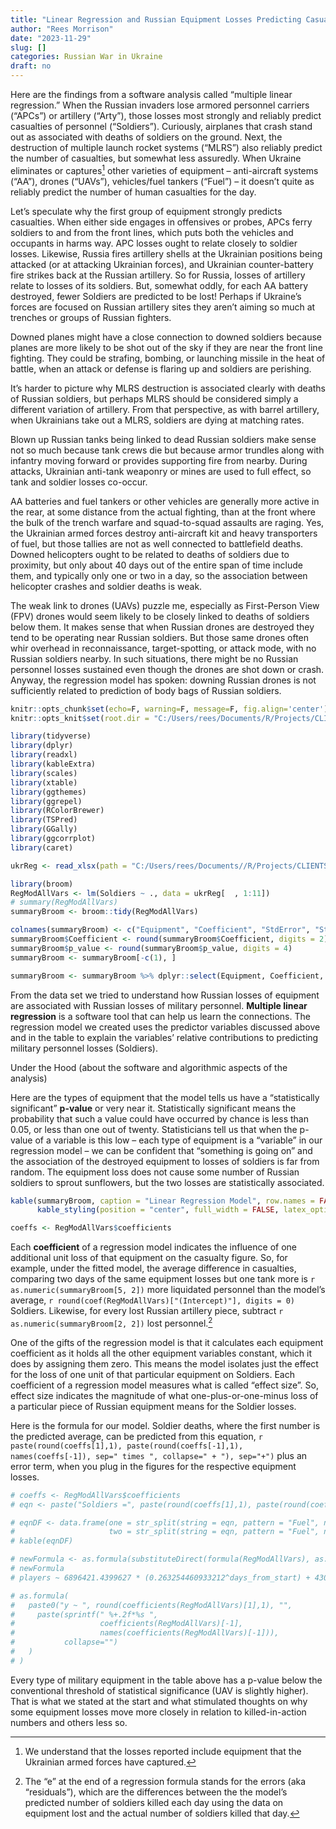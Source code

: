 ```yaml
---
title: "Linear Regression and Russian Equipment Losses Predicting Casualties"
author: "Rees Morrison"
date: "2023-11-29"
slug: []
categories: Russian War in Ukraine
draft: no
---
```


Here are the findings from a software analysis called "multiple linear regression." When the Russian invaders lose armored personnel carriers ("APCs") or artillery ("Arty"), those losses most strongly and reliably predict casualties of personnel ("Soldiers").  Curiously, airplanes that crash stand out as associated with deaths of soldiers on the ground.  Next, the destruction of multiple launch rocket systems ("MLRS") also reliably predict the number of casualties, but somewhat less assuredly.  When Ukraine eliminates or captures^[We understand that the losses reported include equipment that the Ukrainian armed forces have captured.] other varieties of equipment -- anti-aircraft systems ("AA"), drones ("UAVs"), vehicles/fuel tankers ("Fuel") -- it doesn't quite as reliably predict the number of human casualties for the day. 

Let's speculate why the first group of equipment strongly predicts casualties.  When either side engages in offensives or probes, APCs ferry soldiers to and from the front lines, which puts both the vehicles and occupants in harms way. APC losses ought to relate closely to soldier losses.  Likewise, Russia fires artillery shells at the Ukrainian positions being attacked (or at attacking Ukrainian forces), and Ukrainian counter-battery fire strikes back at the Russian artillery. So for Russia, losses of artillery relate to losses of its soldiers. But, somewhat oddly, for each AA battery destroyed, fewer Soldiers are predicted to be lost!  Perhaps if Ukraine's forces are focused on Russian artillery sites they aren't aiming so much at trenches or groups of Russian fighters.

Downed planes might have a close connection to downed soldiers because planes are more likely to be shot out of the sky if they are near the front line fighting.  They could be strafing, bombing, or launching missile in the heat of battle, when an attack or defense is flaring up and soldiers are perishing.

It's harder to picture why MLRS destruction is associated clearly with deaths of Russian soldiers, but perhaps MLRS should be considered simply a different variation of artillery. From that perspective, as with barrel artillery, when Ukrainians take out a MLRS, soldiers are dying at matching rates. 

Blown up Russian tanks being linked to dead Russian soldiers make sense not so much because tank crews die but because armor trundles along with infantry moving forward or provides supporting fire from nearby.  During attacks, Ukrainian anti-tank weaponry or mines are used to full effect, so tank and soldier losses co-occur. 

AA batteries and fuel tankers or other vehicles are generally more active in the rear, at some distance from the actual fighting, than at the front where the bulk of the trench warfare and squad-to-squad assaults are raging.  Yes, the Ukrainian armed forces destroy anti-aircraft kit and heavy transporters of fuel, but those tallies are not as well connected to battlefield deaths. Downed helicopters ought to be related to deaths of soldiers due to proximity, but only about 40 days out of the entire span of time include them, and typically only one or two in a day, so the association between helicopter crashes and soldier deaths is weak.

The weak link to drones (UAVs) puzzle me, especially as First-Person View (FPV) drones would seem likely to be closely linked to deaths of soldiers below them.  It makes sense that when Russian drones are destroyed they tend to be operating near Russian soldiers.  But those same drones often whir overhead in reconnaissance, target-spotting, or attack mode, with no Russian soldiers nearby.  In such situations, there might be no Russian personnel losses sustained even though the drones are shot down or crash. Anyway, the regression model has spoken: downing Russian drones is not sufficiently related to prediction of body bags of Russian soldiers. 

```r
knitr::opts_chunk$set(echo=F, warning=F, message=F, fig.align='center')
knitr::opts_knit$set(root.dir = "C:/Users/rees/Documents/R/Projects/CLIENTS/UKRlosses/")

library(tidyverse)
library(dplyr)
library(readxl)
library(kableExtra)
library(scales)  
library(xtable)
library(ggthemes) 
library(ggrepel) 
library(RColorBrewer)
library(TSPred)
library(GGally)
library(ggcorrplot)
library(caret)
```

```r
ukrReg <- read_xlsx(path = "C:/Users/rees/Documents//R/Projects/CLIENTS/UKRlosses/ukrAll.xlsx")

library(broom)
RegModAllVars <- lm(Soldiers ~ ., data = ukrReg[  , 1:11])
# summary(RegModAllVars)
summaryBroom <- broom::tidy(RegModAllVars)

colnames(summaryBroom) <- c("Equipment", "Coefficient", "StdError", "Stat", "p_value")
summaryBroom$Coefficient <- round(summaryBroom$Coefficient, digits = 2)
summaryBroom$p_value <- round(summaryBroom$p_value, digits = 4)
summaryBroom <- summaryBroom[-c(1), ]

summaryBroom <- summaryBroom %>% dplyr::select(Equipment, Coefficient, p_value) %>% arrange(p_value)
```

From the data set we tried to understand how Russian losses of equipment are associated with Russian losses of military personnel.  **Multiple linear regression** is a software tool that can help us learn the connections.  The regression model we created uses the predictor variables discussed above and in the table to explain the variables' relative contributions to predicting military personnel losses (Soldiers).

Under the Hood (about the software and algorithmic aspects of the analysis) 

Here are the types of equipment that the model tells us have a "statistically significant" **p-value** or very near it.  Statistically significant means the probability that such a value could have occurred by chance is less than 0.05, or less than one out of twenty.  Statisticians tell us that when the p-value of a variable is this low -- each type of equipment is a "variable" in our regression model -- we can be confident that "something is going on" and the association of the destroyed equipment to losses of soldiers is far from random.  The equipment loss does not cause some number of Russian soldiers to sprout sunflowers, but the two losses are statistically associated.

```r
kable(summaryBroom, caption = "Linear Regression Model", row.names = FALSE) %>% 
      kable_styling(position = "center", full_width = FALSE, latex_options = "hold_position")

coeffs <- RegModAllVars$coefficients
```

Each **coefficient** of a regression model indicates the influence of one additional unit loss of that equipment on the casualty figure.  So, for example, under the fitted model, the average difference in casualties, comparing two days of the same equipment losses but one tank more is `r as.numeric(summaryBroom[5, 2])` more liquidated personnel than the model's average, `r round(coef(RegModAllVars)["(Intercept)"], digits = 0)` Soldiers.  Likewise, for every lost Russian artillery piece, subtract `r as.numeric(summaryBroom[2, 2])` lost personnel.^[The "e" at the end of a regression formula stands for the errors (aka "residuals"), which are the differences between the the model's predicted number of soldiers killed each day using the data on equipment lost and the actual number of soldiers killed that day.]

One of the gifts of the regression model is that it calculates each equipment coefficient as it holds all the other equipment variables constant, which it does by assigning them zero. This means the model isolates just the effect for the loss of one unit of that particular equipment on Soldiers. Each coefficient of a regression model measures what is called "effect size".  So, effect size indicates the magnitude of what one-plus-or-one-minus loss of a particular piece of Russian equipment means for the Soldier losses.
<!-- https://www.scribbr.com/statistics/effect-size/ very clear -->

Here is the formula for our model. Soldier deaths, where the first number is the predicted average, can be predicted from this equation, `r paste(round(coeffs[1],1), paste(round(coeffs[-1],1), names(coeffs[-1]), sep=" times ", collapse=" + "), sep="+")` plus an error term, when you plug in the figures for the respective equipment losses.

```r
# coeffs <- RegModAllVars$coefficients
# eqn <- paste("Soldiers =", paste(round(coeffs[1],1), paste(round(coeffs[-1],1), names(coeffs[-1]), sep="*", collapse=" + "), sep="+"), "+ e")

# eqnDF <- data.frame(one = str_split(string = eqn, pattern = "Fuel", n = 2, simplify = TRUE)[1], 
#                     two = str_split(string = eqn, pattern = "Fuel", n = 2, simplify = TRUE)[2])
# kable(eqnDF)

# newFormula <- as.formula(substituteDirect(formula(RegModAllVars), as.list(coef(RegModAllVars))))
# newFormula
# players ~ 6896421.4399627 * (0.263254460933212^days_from_start) + 430045.26142703

# as.formula(
#   paste0("y ~ ", round(coefficients(RegModAllVars)[1],1), "", 
#     paste(sprintf(" %+.2f*%s ", 
#                   coefficients(RegModAllVars)[-1],  
#                   names(coefficients(RegModAllVars)[-1])), 
#           collapse="")
#   )
# )
```

Every type of military equipment in the table above has a p-value below the conventional threshold of statistical significance (UAV is slightly higher).  That is what we stated at the start and what stimulated thoughts on why some equipment losses move more closely in relation to killed-in-action numbers and others less so.

<!-- End of post -->